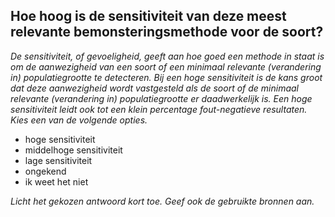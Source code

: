 

## Hoe hoog is de sensitiviteit van deze meest relevante bemonsteringsmethode voor de soort?

*De sensitiviteit, of gevoeligheid, geeft aan hoe goed een methode in staat is om de aanwezigheid van een soort of een minimaal relevante (verandering in) populatiegrootte te detecteren. Bij een hoge sensitiviteit is de kans groot dat deze aanwezigheid wordt vastgesteld als de soort of de minimaal relevante (verandering in) populatiegrootte er daadwerkelijk is. Een hoge sensitiviteit leidt ook tot een klein percentage fout-negatieve resultaten. Kies een van de volgende opties.*

- hoge sensitiviteit
- middelhoge sensitiviteit
- lage sensitiviteit
- ongekend
- ik weet het niet

*Licht het gekozen antwoord kort toe. Geef ook de gebruikte bronnen aan.*

&nbsp;


